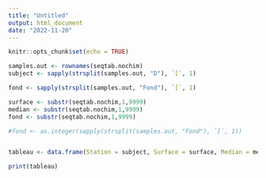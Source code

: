 ```yaml
---
title: "Untitled"
output: html_document
date: "2022-11-20"
---
```


```r
knitr::opts_chunk$set(echo = TRUE)
```

```r
samples.out <- rownames(seqtab.nochim)
subject <- sapply(strsplit(samples.out, "D"), `[`, 1)

fond <- sapply(strsplit(samples.out, "Fond"), `[`, 1)

surface <- substr(seqtab.nochim,1,9999) 
median <- substr(seqtab.nochim,1,9999)
fond <- substr(seqtab.nochim,1,9999)

#fond <- as.integer(sapply(strsplit(samples.out, "Fond"), `[`, 1))


tableau <- data.frame(Station = subject, Surface = surface, Median = median, Fond = fond)

print(tableau)
```

